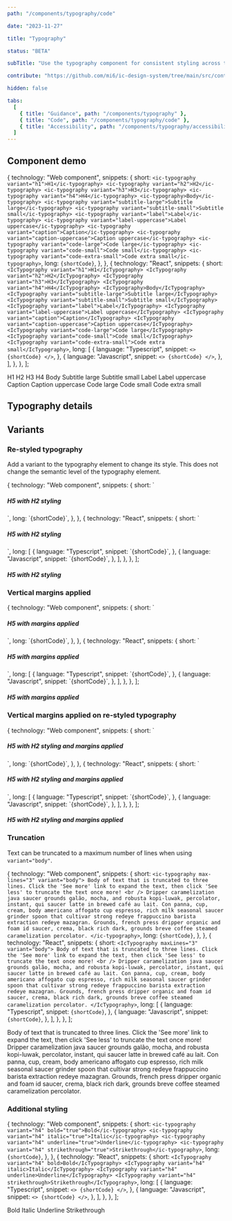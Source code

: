 ```yaml
---
path: "/components/typography/code"

date: "2023-11-27"

title: "Typography"

status: "BETA"

subTitle: "Use the typography component for consistent styling across typographical elements."

contribute: "https://github.com/mi6/ic-design-system/tree/main/src/content/structured/components/typography"

hidden: false

tabs:
  [
    { title: "Guidance", path: "/components/typography" },
    { title: "Code", path: "/components/typography/code" },
    { title: "Accessibility", path: "/components/typography/accessibility" },
  ]
---
```



## Component demo

  {
    technology: "Web component",
    snippets: {
      short: `<ic-typography variant="h1">H1</ic-typography>
<ic-typography variant="h2">H2</ic-typography>
<ic-typography variant="h3">H3</ic-typography>
<ic-typography variant="h4">H4</ic-typography>
<ic-typography>Body</ic-typography>
<ic-typography variant="subtitle-large">Subtitle large</ic-typography>
<ic-typography variant="subtitle-small">Subtitle small</ic-typography>
<ic-typography variant="label">Label</ic-typography>
<ic-typography variant="label-uppercase">Label uppercase</ic-typography>
<ic-typography variant="caption">Caption</ic-typography>
<ic-typography variant="caption-uppercase">Caption uppercase</ic-typography>
<ic-typography variant="code-large">Code large</ic-typography>
<ic-typography variant="code-small">Code small</ic-typography>
<ic-typography variant="code-extra-small">Code extra small</ic-typography>`,
      long: `{shortCode}`,
    },
  },
  {
    technology: "React",
    snippets: {
      short: `<IcTypography variant="h1">H1</IcTypography>
<IcTypography variant="h2">H2</IcTypography>
<IcTypography variant="h3">H3</IcTypography>
<IcTypography variant="h4">H4</IcTypography>
<IcTypography>Body</IcTypography>
<IcTypography variant="subtitle-large">Subtitle large</IcTypography>
<IcTypography variant="subtitle-small">Subtitle small</IcTypography>
<IcTypography variant="label">Label</IcTypography>
<IcTypography variant="label-uppercase">Label uppercase</IcTypography>
<IcTypography variant="caption">Caption</IcTypography>
<IcTypography variant="caption-uppercase">Caption uppercase</IcTypography>
<IcTypography variant="code-large">Code large</IcTypography>
<IcTypography variant="code-small">Code small</IcTypography>
<IcTypography variant="code-extra-small">Code extra small</IcTypography>`,
      long: [
        {
          language: "Typescript",
          snippet: `<>
            {shortCode}
        </>`,
        },
        {
          language: "Javascript",
          snippet: `<>
            {shortCode}
        </>`,
        },
      ],
    },
  },
];

<ComponentPreview snippets={snippets}>
  <div>
    <IcTypography variant="h1">H1</IcTypography>
    <IcTypography variant="h2">H2</IcTypography>
    <IcTypography variant="h3">H3</IcTypography>
    <IcTypography variant="h4">H4</IcTypography>
    <IcTypography>Body</IcTypography>
    <IcTypography variant="subtitle-large">Subtitle large</IcTypography>
    <IcTypography variant="subtitle-small">Subtitle small</IcTypography>
    <IcTypography variant="label">Label</IcTypography>
    <IcTypography variant="label-uppercase">Label uppercase</IcTypography>
    <IcTypography variant="caption">Caption</IcTypography>
    <IcTypography variant="caption-uppercase">Caption uppercase</IcTypography>
    <IcTypography variant="code-large">Code large</IcTypography>
    <IcTypography variant="code-small">Code small</IcTypography>
    <IcTypography variant="code-extra-small">Code extra small</IcTypography>
  </div>
</ComponentPreview>

## Typography details

<ComponentDetails component="ic-typography" />

## Variants

### Re-styled typography

Add a variant to the typography element to change its style. This does not change the semantic level of the typography element.

  {
    technology: "Web component",
    snippets: {
      short: `<ic-typography variant="h2">
  <h5>H5 with H2 styling</h5>
</ic-typography>`,
      long: `{shortCode}`,
    },
  },
  {
    technology: "React",
    snippets: {
      short: `<IcTypography variant="h2">
  <h5>H5 with H2 styling</h5>
</IcTypography>`,
      long: [
        {
          language: "Typescript",
          snippet: `{shortCode}`,
        },
        {
          language: "Javascript",
          snippet: `{shortCode}`,
        },
      ],
    },
  },
];

<ComponentPreview snippets={snippetsRestyled}>
  <IcTypography variant="h2">
    <h5>H5 with H2 styling</h5>
  </IcTypography>
</ComponentPreview>

### Vertical margins applied

  {
    technology: "Web component",
    snippets: {
      short: `<ic-typography apply-vertical-margins="true">
  <h5>H5 with margins applied</h5>
</ic-typography>`,
      long: `{shortCode}`,
    },
  },
  {
    technology: "React",
    snippets: {
      short: `<IcTypography applyVerticalMargins>
  <h5>H5 with margins applied</h5>
</IcTypography>`,
      long: [
        {
          language: "Typescript",
          snippet: `{shortCode}`,
        },
        {
          language: "Javascript",
          snippet: `{shortCode}`,
        },
      ],
    },
  },
];

<ComponentPreview snippets={spacingSnippets}>
  <IcTypography applyVerticalMargins>
    <h5>H5 with margins applied</h5>
  </IcTypography>
</ComponentPreview>

### Vertical margins applied on re-styled typography

  {
    technology: "Web component",
    snippets: {
      short: `<ic-typography variant="h2" apply-vertical-margins="true">
  <h5>H5 with H2 styling and margins applied</h5>
</ic-typography>`,
      long: `{shortCode}`,
    },
  },
  {
    technology: "React",
    snippets: {
      short: `<IcTypography variant="h2" applyVerticalMargins>
  <h5>H5 with H2 styling and margins applied</h5>
</IcTypography>`,
      long: [
        {
          language: "Typescript",
          snippet: `{shortCode}`,
        },
        {
          language: "Javascript",
          snippet: `{shortCode}`,
        },
      ],
    },
  },
];

<ComponentPreview snippets={spacingRestyledSnippets}>
  <IcTypography variant="h2" applyVerticalMargins>
    <h5>H5 with H2 styling and margins applied</h5>
  </IcTypography>
</ComponentPreview>

### Truncation

Text can be truncated to a maximum number of lines when using `variant="body"`.

  {
    technology: "Web component",
    snippets: {
      short: `<ic-typography max-lines="3" variant="body">
  Body of text that is truncated to three lines. Click the 'See more' link
  to expand the text, then click 'See less' to truncate the text once
  more!
  <br />
  Dripper caramelization java saucer grounds galão, mocha, and robusta
  kopi-luwak, percolator, instant, qui saucer latte in brewed café au
  lait. Con panna, cup, cream, body americano affogato cup espresso, rich
  milk seasonal saucer grinder spoon that cultivar strong redeye
  frappuccino barista extraction redeye mazagran. Grounds, french press
  dripper organic and foam id saucer, crema, black rich dark, grounds
  breve coffee steamed caramelization percolator.
</ic-typography>`,
      long: `{shortCode}`,
    },
  },
  {
    technology: "React",
    snippets: {
      short: `<IcTypography maxLines="3" variant="body">
  Body of text that is truncated to three lines. Click the 'See more' link
  to expand the text, then click 'See less' to truncate the text once
  more!
  <br />
  Dripper caramelization java saucer grounds galão, mocha, and robusta
  kopi-luwak, percolator, instant, qui saucer latte in brewed café au
  lait. Con panna, cup, cream, body americano affogato cup espresso, rich
  milk seasonal saucer grinder spoon that cultivar strong redeye
  frappuccino barista extraction redeye mazagran. Grounds, french press
  dripper organic and foam id saucer, crema, black rich dark, grounds
  breve coffee steamed caramelization percolator.
</IcTypography>`,
      long: [
        {
          language: "Typescript",
          snippet: `{shortCode}`,
        },
        {
          language: "Javascript",
          snippet: `{shortCode}`,
        },
      ],
    },
  },
];

<ComponentPreview snippets={truncationSnippets}>
  <IcTypography maxLines="3" variant="body">
    Body of text that is truncated to three lines. Click the 'See more' link to
    expand the text, then click 'See less' to truncate the text once more!
    <br />
    Dripper caramelization java saucer grounds galão, mocha, and robusta
    kopi-luwak, percolator, instant, qui saucer latte in brewed café au lait.
    Con panna, cup, cream, body americano affogato cup espresso, rich milk
    seasonal saucer grinder spoon that cultivar strong redeye frappuccino
    barista extraction redeye mazagran. Grounds, french press dripper organic
    and foam id saucer, crema, black rich dark, grounds breve coffee steamed
    caramelization percolator.
  </IcTypography>
</ComponentPreview>

### Additional styling

  {
    technology: "Web component",
    snippets: {
      short: `<ic-typography variant="h4" bold="true">Bold</ic-typography>
<ic-typography variant="h4" italic="true">Italic</ic-typography>
<ic-typography variant="h4" underline="true">Underline</ic-typography>
<ic-typography variant="h4" strikethrough="true">Strikethrough</ic-typography>`,
      long: `{shortCode}`,
    },
  },
  {
    technology: "React",
    snippets: {
      short: `<IcTypography variant="h4" bold>Bold</IcTypography>
<IcTypography variant="h4" italic>Italic</IcTypography>
<IcTypography variant="h4" underline>Underline</IcTypography>
<IcTypography variant="h4" strikethrough>Strikethrough</IcTypography>`,
      long: [
        {
          language: "Typescript",
          snippet: `<>
            {shortCode}
        </>`,
        },
        {
          language: "Javascript",
          snippet: `<>
            {shortCode}
        </>`,
        },
      ],
    },
  },
];

<ComponentPreview snippets={additionalStylingSnippets}>
  <div>
    <IcTypography variant="h4" bold>
      Bold
    </IcTypography>
    <IcTypography variant="h4" italic>
      Italic
    </IcTypography>
    <IcTypography variant="h4" underline>
      Underline
    </IcTypography>
    <IcTypography variant="h4" strikethrough>
      Strikethrough
    </IcTypography>
  </div>
</ComponentPreview>
